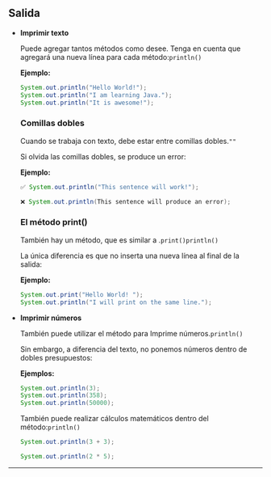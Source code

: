 
## **Salida**

- **Imprimir texto**
    
    Puede agregar tantos métodos como desee. Tenga en cuenta que agregará una nueva línea para cada método:`println()`
    
    **Ejemplo:**
    
    ```java
    System.out.println("Hello World!");
    System.out.println("I am learning Java.");
    System.out.println("It is awesome!");
    ```
    
    ### **Comillas dobles**
    
    Cuando se trabaja con texto, debe estar entre comillas dobles.`""`
    
    Si olvida las comillas dobles, se produce un error:
    
    **Ejemplo:**
    
    ```java
    ✅ System.out.println("This sentence will work!");
    ```
    
    ```java
    ❌ System.out.println(This sentence will produce an error);
    ```
    
    ### **El método print()**
    
    También hay un método, que es similar a .`print()println()`
    
    La única diferencia es que no inserta una nueva línea al final de la salida:
    
    **Ejemplo:**
    
    ```java
    System.out.print("Hello World! ");
    System.out.println("I will print on the same line.");
    ```
    
- **Imprimir números**
    
    También puede utilizar el método para Imprime números.`println()`
    
    Sin embargo, a diferencia del texto, no ponemos números dentro de dobles presupuestos:
    
    **Ejemplos:**
    
    ```java
    System.out.println(3);
    System.out.println(358);
    System.out.println(50000);
    ```
    
    También puede realizar cálculos matemáticos dentro del método:`println()`
    
    ```java
    System.out.println(3 + 3);
    
    System.out.println(2 * 5);
    ```
    

---

